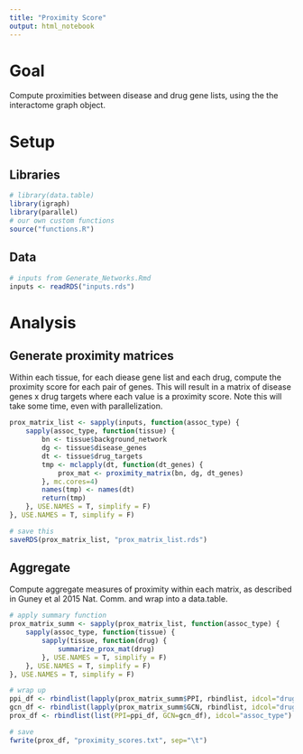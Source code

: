 ```yaml
---
title: "Proximity Score"
output: html_notebook
---
```


# Goal

Compute proximities between disease and drug gene lists, using the the interactome graph object. 

# Setup

## Libraries
```r
# library(data.table)
library(igraph)
library(parallel)
# our own custom functions
source("functions.R")
```

## Data
```r
# inputs from Generate_Networks.Rmd
inputs <- readRDS("inputs.rds")
```

# Analysis

## Generate proximity matrices

Within each tissue, for each diease gene list and each drug, compute the proximity score for each pair of genes. This will result in a matrix of disease genes x drug targets where each value is a proximity score. Note this will take some time, even with parallelization.
```r
prox_matrix_list <- sapply(inputs, function(assoc_type) {
    sapply(assoc_type, function(tissue) {
        bn <- tissue$background_network
        dg <- tissue$disease_genes
        dt <- tissue$drug_targets
        tmp <- mclapply(dt, function(dt_genes) {
            prox_mat <- proximity_matrix(bn, dg, dt_genes)
        }, mc.cores=4)
        names(tmp) <- names(dt)
        return(tmp)
    }, USE.NAMES = T, simplify = F)
}, USE.NAMES = T, simplify = F)
```

```r
# save this
saveRDS(prox_matrix_list, "prox_matrix_list.rds")
```

## Aggregate

Compute aggregate measures of proximity within each matrix, as described in Guney et al 2015 Nat. Comm. and wrap into a data.table.
```r
# apply summary function
prox_matrix_summ <- sapply(prox_matrix_list, function(assoc_type) {
    sapply(assoc_type, function(tissue) {
        sapply(tissue, function(drug) {
            summarize_prox_mat(drug)
        }, USE.NAMES = T, simplify = F)
    }, USE.NAMES = T, simplify = F)
}, USE.NAMES = T, simplify = F)
```

```r
# wrap up
ppi_df <- rbindlist(lapply(prox_matrix_summ$PPI, rbindlist, idcol="drug"), idcol="tissue")
gcn_df <- rbindlist(lapply(prox_matrix_summ$GCN, rbindlist, idcol="drug"), idcol="tissue")
prox_df <- rbindlist(list(PPI=ppi_df, GCN=gcn_df), idcol="assoc_type")
```

```r
# save
fwrite(prox_df, "proximity_scores.txt", sep="\t")
```

